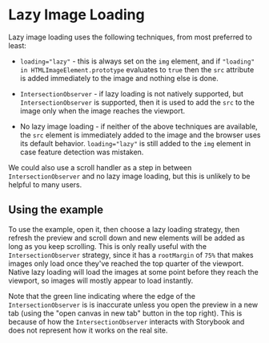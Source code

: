 
# Lazy Image Loading

<Meta of={Stories} />

Lazy image loading uses the following techniques, from most preferred to least:

- `loading="lazy"` - this is always set on the `img` element, and if `"loading" in HTMLImageElement.prototype` evaluates to `true` then the `src` attribute is added immediately to the image and nothing else is done.

- `IntersectionObserver` - if lazy loading is not natively supported, but `IntersectionObserver` is supported, then it is used to add the `src` to the image only when the image reaches the viewport.

- No lazy image loading - if neither of the above techniques are available, the `src` element is immediately added to the image and the browser uses its default behavior. `loading="lazy"` is still added to the `img` element in case feature detection was mistaken.

We could also use a scroll handler as a step in between `IntersectionObserver` and no lazy image loading, but this is unlikely to be helpful to many users.

## Using the example

To use the example, open it, then choose a lazy loading strategy, then refresh the preview and scroll down and new elements will be added as long as you keep scrolling. This is only really useful with the `IntersectionObserver` strategy, since it has a `rootMargin` of `75%` that makes images only load once they've reached the top quarter of the viewport. Native lazy loading will load the images at some point before they reach the viewport, so images will mostly appear to load instantly.

Note that the green line indicating where the edge of the `IntersectionObserver` is is inaccurate unless you open the preview in a new tab (using the "open canvas in new tab" button in the top right). This is because of how the `IntersectionObserver` interacts with Storybook and does not represent how it works on the real site.
